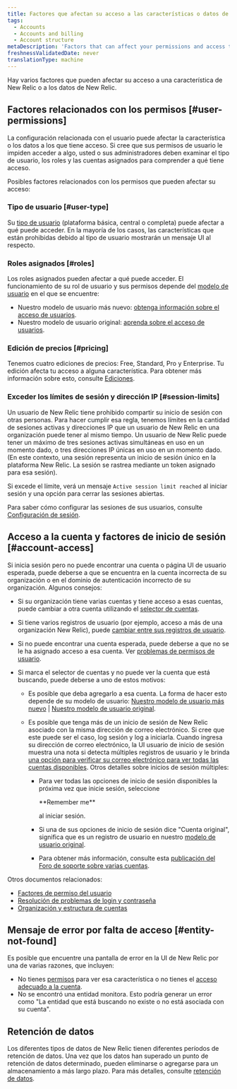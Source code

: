 ```yaml
---
title: Factores que afectan su acceso a las características o datos de New Relic
tags:
  - Accounts
  - Accounts and billing
  - Account structure
metaDescription: 'Factors that can affect your permissions and access to New Relic features, data, and accounts.'
freshnessValidatedDate: never
translationType: machine
---
```


Hay varios factores que pueden afectar su acceso a una característica de New Relic o a los datos de New Relic.

## Factores relacionados con los permisos [#user-permissions]

La configuración relacionada con el usuario puede afectar la característica o los datos a los que tiene acceso. Si cree que sus permisos de usuario le impiden acceder a algo, usted o sus administradores deben examinar el tipo de usuario, los roles y las cuentas asignados para comprender a qué tiene acceso.

Posibles factores relacionados con los permisos que pueden afectar su acceso:

### Tipo de usuario [#user-type]

Su [tipo de usuario](/docs/accounts/accounts-billing/new-relic-one-user-management/user-type) (plataforma básica, central o completa) puede afectar a qué puede acceder. En la mayoría de los casos, las características que están prohibidas debido al tipo de usuario mostrarán un mensaje UI al respecto.

### Roles asignados [#roles]

Los roles asignados pueden afectar a qué puede acceder. El funcionamiento de su rol de usuario y sus permisos depende del [modelo de usuario](/docs/accounts/original-accounts-billing/original-product-based-pricing/overview-user-models) en el que se encuentre:

* Nuestro modelo de usuario más nuevo: [obtenga información sobre el acceso de usuarios](/docs/accounts/accounts-billing/new-relic-one-user-management/user-management-concepts/#understand-concepts).
* Nuestro modelo de usuario original: [aprenda sobre el acceso de usuarios](/docs/accounts/original-accounts-billing/original-users-roles/users-roles-original-user-model/#roles).

### Edición de precios [#pricing]

Tenemos cuatro ediciones de precios: Free, Standard, Pro y Enterprise. Tu edición afecta tu acceso a alguna característica. Para obtener más información sobre esto, consulte [Ediciones](https://newrelic.com/pricing).

### Exceder los límites de sesión y dirección IP [#session-limits]

Un usuario de New Relic tiene prohibido compartir su inicio de sesión con otras personas. Para hacer cumplir esa regla, tenemos límites en la cantidad de sesiones activas y direcciones IP que un usuario de New Relic en una organización puede tener al mismo tiempo. Un usuario de New Relic puede tener un máximo de tres sesiones activas simultáneas en uso en un momento dado, o tres direcciones IP únicas en uso en un momento dado. (En este contexto, una sesión representa un inicio de sesión único en la plataforma New Relic. La sesión se rastrea mediante un token asignado para esa sesión).

Si excede el límite, verá un mensaje `Active session limit reached` al iniciar sesión y una opción para cerrar las sesiones abiertas.

Para saber cómo configurar las sesiones de sus usuarios, consulte [Configuración de sesión](/docs/accounts/accounts-billing/new-relic-one-user-management/authentication-domains-saml-sso-scim-more#session-mgmt).

## Acceso a la cuenta y factores de inicio de sesión [#account-access]

Si inicia sesión pero no puede encontrar una cuenta o página UI de usuario esperada, puede deberse a que se encuentra en la cuenta incorrecta de su organización o en el dominio de autenticación incorrecto de su organización. Algunos consejos:

* Si su organización tiene varias cuentas y tiene acceso a esas cuentas, puede cambiar a otra cuenta utilizando el [selector de cuentas](/docs/new-relic-solutions/get-started/glossary/#account-switcher).

* Si tiene varios registros de usuario (por ejemplo, acceso a más de una organización New Relic), puede [cambiar entre sus registros de usuario](/docs/accounts/accounts-billing/account-setup/multiple-logins-found).

* Si no puede encontrar una cuenta esperada, puede deberse a que no se le ha asignado acceso a esa cuenta. Ver [problemas de permisos de usuario](#user-permissions).

* Si marca el selector de cuentas y no puede ver la cuenta que está buscando, puede deberse a uno de estos motivos:

  * Es posible que deba agregarlo a esa cuenta. La forma de hacer esto depende de su modelo de usuario: [Nuestro modelo de usuario más nuevo](/docs/accounts/accounts-billing/account-structure/new-relic-account-structure/#account-access) \| [Nuestro modelo de usuario original](/docs/accounts/original-accounts-billing/original-users-roles/original-account-structure).

  * Es posible que tenga más de un inicio de sesión de New Relic asociado con la misma dirección de correo electrónico. Si cree que este puede ser el caso, log sesión y log a iniciarla. Cuando ingresa su dirección de correo electrónico, la UI usuario de inicio de sesión muestra una nota si detecta múltiples registros de usuario y le brinda [una opción para verificar su correo electrónico para ver todas las cuentas disponibles](/docs/accounts/accounts-billing/account-setup/multiple-logins-found). Otros detalles sobre inicios de sesión múltiples:

    * Para ver todas las opciones de inicio de sesión disponibles la próxima vez que inicie sesión, seleccione

      <DNT>
        **Remember me**
      </DNT>

      al iniciar sesión.

    * Si una de sus opciones de inicio de sesión dice "Cuenta original", significa que es un registro de usuario en nuestro [modelo de usuario original](/docs/accounts/original-accounts-billing/original-product-based-pricing/overview-user-models).

    * Para obtener más información, consulte esta [publicación del Foro de soporte sobre varias cuentas](https://discuss.newrelic.com/t/relic-solution-so-youve-created-a-new-account-and-cant-seem-to-access-your-old-account/113122).

Otros documentos relacionados:

* [Factores de permiso del usuario](#user-permissions)
* [Resolución de problemas de login y contraseña](/docs/accounts/install-new-relic/account-setup/troubleshoot-password-email-address-login-problems)
* [Organización y estructura de cuentas](/docs/accounts/accounts-billing/new-relic-one-pricing-users/account-user-structure)

## Mensaje de error por falta de acceso [#entity-not-found]

Es posible que encuentre una pantalla de error en la UI de New Relic por una de varias razones, que incluyen:

* No tienes [permisos](#user-permissions) para ver esa característica o no tienes el [acceso adecuado a la cuenta](#account-access).
* No se encontró una entidad monitora. Esto podría generar un error como "La entidad que está buscando no existe o no está asociada con su cuenta".

## Retención de datos

Los diferentes tipos de datos de New Relic tienen diferentes períodos de retención de datos. Una vez que los datos han superado un punto de retención de datos determinado, pueden eliminarse o agregarse para un almacenamiento a más largo plazo. Para más detalles, consulte [retención de datos](/docs/manage-stored-data).

